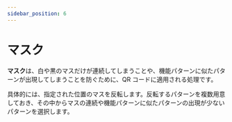 ```yaml
---
sidebar_position: 6
---
```



# マスク

**マスク**は、白や黒のマスだけが連続してしまうことや、機能パターンに似たパターンが出現してしまうことを防ぐために、QR コードに適用される処理です。

具体的には、指定された位置のマスを反転します。反転するパターンを複数用意しておき、その中からマスの連続や機能パターンに似たパターンの出現が少ないパターンを選択します。

<MaskPlayground />
